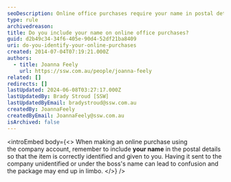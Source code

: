 ```yaml
---
seoDescription: Online office purchases require your name in postal details to ensure correct identification and delivery.
type: rule
archivedreason:
title: Do you include your name on online office purchases?
guid: d2b49c34-34f6-405e-90d4-52df21ba8409
uri: do-you-identify-your-online-purchases
created: 2014-07-04T07:19:21.000Z
authors:
  - title: Joanna Feely
    url: https://ssw.com.au/people/joanna-feely
related: []
redirects: []
lastUpdated: 2024-06-08T03:27:17.000Z
lastUpdatedBy: Brady Stroud [SSW]
lastUpdatedByEmail: bradystroud@ssw.com.au
createdBy: JoannaFeely
createdByEmail: JoannaFeely@ssw.com.au
isArchived: false
---
```


<introEmbed
  body={<>
When making an online purchase using the company account, remember to include **your name** in the postal details so that the item is correctly identified and given to you. Having it sent to the company unidentified or under the boss's name can lead to confusion and the package may end up in limbo.
  </>}
/>
